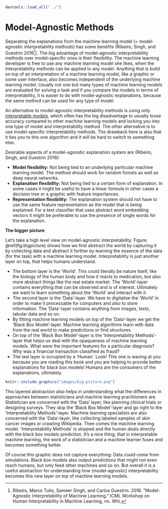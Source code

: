 ```r
devtools::load_all("../")
```

# Model-Agnostic Methods {#agnostic}
Separating the explanations from the machine learning model (= model-agnostic interpretability methods) has some benefits (Ribeiro, Singh, and Guestrin 2016[^Ribeiro2016]).
The big advantage of model-agnostic interpretability methods over model-specific ones is their flexibility.
The machine learning developer is free to use any machine learning model she likes, when the interpretability methods can be applied to any model.
Anything that is build on top of an interpretation of a machine learning model, like a graphic or some user interface, also becomes independent of the underlying machine learning model.
Usually not one but many types of machine learning models are evaluated for solving a task and if you compare the models in terms of interpretability, it is easier to do with model-agnostic explanations, because the same method can be used for any type of model.

An alternative to model-agnostic interpretability methods is using only [interpretable models](#simple), which often has the big disadvantage to usually loose accuracy compared to other machine learning models and locking you into one type of model and interpretability method.
The other alternative is to use model-specific interpretability methods.
The drawback here is also that it ties you to this one algorithm and it will be hard to switch to something else.

Desirable aspects of a model-agnostic explanation system are (Ribeiro, Singh, and Guestrin 2016):

- **Model flexibility:** Not being tied to an underlying particular machine learning model.
The method should work for random forests as well as deep neural networks.
- **Explanation flexibility:** Not being tied to a certain form of explanation.
In some cases it might be useful to have a linear formula in other cases a decision tree or a graphic with feature importances.
- **Representation flexibility:** The explanation system should not have to use the same feature representation as the model that is being explained.
For a text classifier that uses abstract word embedding vectors it might be preferable to use the presence of single words for the explanation.


**The bigger picture**

Let's take a high level view on model-agnostic interpretability.
Figure \@ref(fig:bigpicture) shows how we first abstract the world by capturing it by collecting data and abstract it further by learning the essence of the data (for the task) with a machine learning model.
Interpretability is just another layer on top, that helps humans understand.

- The bottom layer is the 'World'.
This could literally be nature itself, like the biology of the human body and how it reacts to medication, but also more abstract things like the real estate market.
The 'World'-layer contains everything that can be observed and is of interest.
Ultimately we want to learn something about the 'World' and interact with it.
- The second layer is the 'Data'-layer.
We have to digitalise the 'World' in order to make it processable for computers and also to store information.
The 'Data'-layer contains anything from images, texts, tabular data and so on.
- By fitting machine learning models on top of the 'Data'-layer we get the 'Black Box Model'-layer.
Machine learning algorithms learn with data from the real world to make predictions or find structures.
- On top of the 'Black Box Model'-layer is the 'Interpretability Methods'-layer that helps us deal with the opaqueness of machine learning models.
What were the important features for a particular diagnosis? Why was a financial transaction classified as fraud?
- The last layer is occupied by a 'Human'.
Look! This one is waving at you because you are reading this book and you are helping to provide better explanations for black box models!
Humans are the consumers of the explanations, ultimately.

```r
knitr::include_graphics("images/big-picture.png")
```

This layered abstraction also helps in understanding what the differences in approaches between statisticians and machine learning practitioners are.
Statistician are concerned with the 'Data' layer, like planning clinical trials or designing surveys.
They skip the 'Black Box Model'-layer and go right to the 'Interpretability Methods'-layer.
Machine learning specialists are also concerned with the 'Data'-layer, like collecting labeled samples of skin cancer images or crawling Wikipedia.
Then comes the machine learning model.
'Interpretability Methods' is skipped and the human deals directly with the black box models prediction.
It's a nice thing, that in interpretable machine learning, the work of a statistician and a machine learner fuses and becomes something better.

Of course this graphic does not capture everything: Data could come from simulations. Black box models also output predictions that might not even reach humans, but only feed other machines and so on.
But overall it is a useful abstraction for understanding how (model-agnostic) interpretability becomes this new layer on top of machine learning models.


[^Ribeiro2016]: Ribeiro, Marco Tulio, Sameer Singh, and Carlos Guestrin. 2016. “Model-Agnostic Interpretability of Machine Learning.” ICML Workshop on Human Interpretability in Machine Learning, no. Whi.